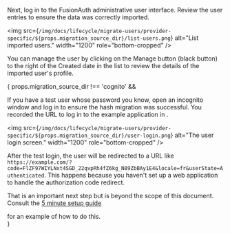 
Next, log in to the FusionAuth administrative user interface. Review the user entries to ensure the data was correctly imported.

<img src={`/img/docs/lifecycle/migrate-users/provider-specific/${props.migration_source_dir}/list-users.png`} alt="List imported users." width="1200" role="bottom-cropped" />

You can manage the user by clicking on the <InlineUIElement>Manage</InlineUIElement> button (black button) to the right of the <InlineUIElement>Created</InlineUIElement> date in the list to review the details of the imported user's profile.

{ props.migration_source_dir !== 'cognito' &&
  <div>
  <p>
  If you have a test user whose password you know, open an incognito window and log in to ensure the hash migration was successful. You recorded the URL to log in to the example application in <ScrollRef target="Create a Test Application" />.
  </p>

  <img src={`/img/docs/lifecycle/migrate-users/provider-specific/${props.migration_source_dir}/user-login.png`} alt="The user login screen." width="1200" role="bottom-cropped" />

  <p>After the test login, the user will be redirected to a URL like <code>https://example.com/?code=FlZF97WIYLNxt4SGD_22qvpRh4fZ6kg_N89ZbBAy1E4&locale=fr&userState=Authenticated</code>. This happens because you haven't set up a web application to handle the authorization code redirect.</p>

  <p>That is an important next step but is beyond the scope of this document. Consult the <a href="/docs/quickstarts/5-minute-setup-guide">5 minute setup guide</a></p> for an example of how to do this.
  </div>
}
